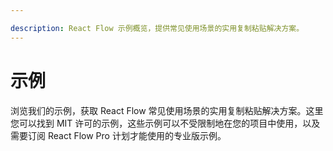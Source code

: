 ```yaml
---

description: React Flow 示例概览，提供常见使用场景的实用复制粘贴解决方案。
---
```



# 示例

浏览我们的示例，获取 React Flow 常见使用场景的实用复制粘贴解决方案。这里您可以找到 MIT 许可的示例，这些示例可以不受限制地在您的项目中使用，以及需要订阅 React Flow Pro 计划才能使用的专业版示例。

<ExamplesOverview />